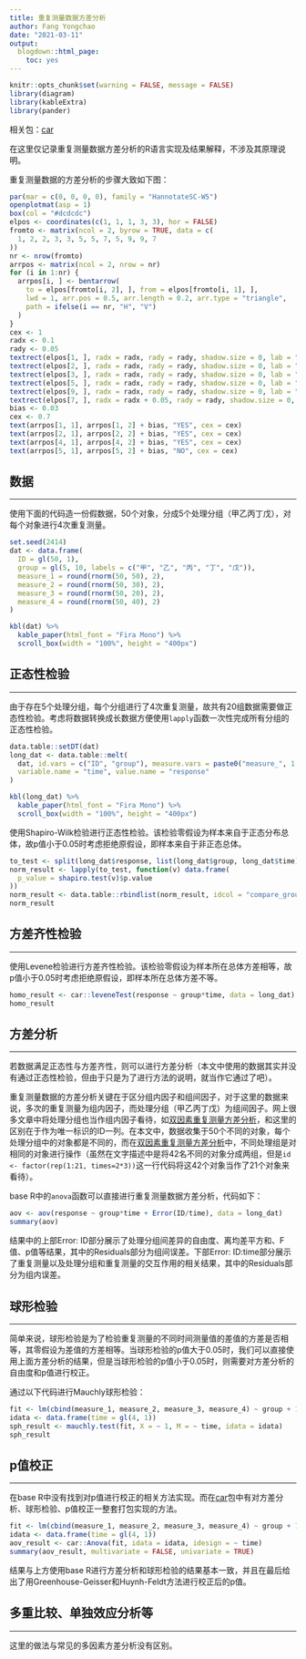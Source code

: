 ```yaml
---
title: 重复测量数据方差分析
author: Fang Yongchao
date: "2021-03-11"
output:
  blogdown::html_page:
    toc: yes
---
```


```r
knitr::opts_chunk$set(warning = FALSE, message = FALSE)
library(diagram)
library(kableExtra)
library(pander)
```

相关包：[car](https://mirrors.tuna.tsinghua.edu.cn/CRAN/web/packages/car/index.html)

在这里仅记录重复测量数据方差分析的R语言实现及结果解释，不涉及其原理说明。

重复测量数据的方差分析的步骤大致如下图：

```r
par(mar = c(0, 0, 0, 0), family = "HannotateSC-W5")
openplotmat(asp = 1)
box(col = "#dcdcdc")
elpos <- coordinates(c(1, 1, 1, 3, 3), hor = FALSE)
fromto <- matrix(ncol = 2, byrow = TRUE, data = c(
  1, 2, 2, 3, 3, 5, 5, 7, 5, 9, 9, 7
))
nr <- nrow(fromto)
arrpos <- matrix(ncol = 2, nrow = nr)
for (i in 1:nr) {
  arrpos[i, ] <- bentarrow(
    to = elpos[fromto[i, 2], ], from = elpos[fromto[i, 1], ],
    lwd = 1, arr.pos = 0.5, arr.length = 0.2, arr.type = "triangle",
    path = ifelse(i == nr, "H", "V")
  )
}
cex <- 1
radx <- 0.1
rady <- 0.05
textrect(elpos[1, ], radx = radx, rady = rady, shadow.size = 0, lab = "是否正态", cex = cex)
textrect(elpos[2, ], radx = radx, rady = rady, shadow.size = 0, lab = "是否满足\n方差齐性", cex = cex)
textrect(elpos[3, ], radx = radx, rady = rady, shadow.size = 0, lab = "进行\n方差分析", cex = cex)
textrect(elpos[5, ], radx = radx, rady = rady, shadow.size = 0, lab = "是否满足\n球形检验", cex = cex)
textrect(elpos[9, ], radx = radx, rady = rady, shadow.size = 0, lab = "p值校正", cex = cex)
textrect(elpos[7, ], radx = radx + 0.05, rady = rady, shadow.size = 0, lab = "多重比较\n单独效应分析等", cex = cex)
bias <- 0.03
cex <- 0.7
text(arrpos[1, 1], arrpos[1, 2] + bias, "YES", cex = cex)
text(arrpos[2, 1], arrpos[2, 2] + bias, "YES", cex = cex)
text(arrpos[4, 1], arrpos[4, 2] + bias, "YES", cex = cex)
text(arrpos[5, 1], arrpos[5, 2] + bias, "NO", cex = cex)
```

## 数据

------------------------------

使用下面的代码造一份假数据，50个对象，分成5个处理分组（甲乙丙丁戊），对每个对象进行4次重复测量。

```r
set.seed(2414)
dat <- data.frame(
  ID = gl(50, 1),
  group = gl(5, 10, labels = c("甲", "乙", "丙", "丁", "戊")),
  measure_1 = round(rnorm(50, 50), 2),
  measure_2 = round(rnorm(50, 30), 2),
  measure_3 = round(rnorm(50, 20), 2),
  measure_4 = round(rnorm(50, 40), 2)
)
```

```r
kbl(dat) %>%
  kable_paper(html_font = "Fira Mono") %>%
  scroll_box(width = "100%", height = "400px")
```

## 正态性检验

------------------------------

由于存在5个处理分组，每个分组进行了4次重复测量，故共有20组数据需要做正态性检验。考虑将数据转换成长数据方便使用`lapply`函数一次性完成所有分组的正态性检验。

```r
data.table::setDT(dat)
long_dat <- data.table::melt(
  dat, id.vars = c("ID", "group"), measure.vars = paste0("measure_", 1:4),
  variable.name = "time", value.name = "response" 
)
```

```r
kbl(long_dat) %>%
  kable_paper(html_font = "Fira Mono") %>%
  scroll_box(width = "100%", height = "400px")
```

使用Shapiro-Wilk检验进行正态性检验。该检验零假设为样本来自于正态分布总体，故p值小于0.05时考虑拒绝原假设，即样本来自于非正态总体。

```r
to_test <- split(long_dat$response, list(long_dat$group, long_dat$time))
norm_result <- lapply(to_test, function(v) data.frame(
  p_value = shapiro.test(v)$p.value
))
norm_result <- data.table::rbindlist(norm_result, idcol = "compare_group")
norm_result
```

## 方差齐性检验

------------------------------

使用Levene检验进行方差齐性检验。该检验零假设为样本所在总体方差相等，故p值小于0.05时考虑拒绝原假设，即样本所在总体方差不等。

```r
homo_result <- car::leveneTest(response ~ group*time, data = long_dat)
homo_result
```

## 方差分析

------------------------------

若数据满足正态性与方差齐性，则可以进行方差分析（本文中使用的数据其实并没有通过正态性检验，但由于只是为了进行方法的说明，就当作它通过了吧）。

重复测量数据的方差分析关键在于区分组内因子和组间因子，对于这里的数据来说，多次的重复测量为组内因子，而处理分组（甲乙丙丁戊）为组间因子。网上很多文章中将处理分组也当作组内因子看待，如[双因素重复测量方差分析](http://rstudio-pubs-static.s3.amazonaws.com/153245_0efc926bbb10484c841b44220205d910.html#two-way-repeated-measures-anova)，和这里的区别在于作为唯一标识的ID一列。在本文中，数据收集于50个不同的对象，每个处理分组中的对象都是不同的，而在[双因素重复测量方差分析](http://rstudio-pubs-static.s3.amazonaws.com/153245_0efc926bbb10484c841b44220205d910.html#two-way-repeated-measures-anova)中，不同处理组是对相同的对象进行操作（虽然在文字描述中是将42名不同的对象分成两组，但是`id <- factor(rep(1:21, times=2*3))`这一行代码将这42个对象当作了21个对象来看待）。

base R中的`anova`函数可以直接进行重复测量数据方差分析，代码如下：

```r
aov <- aov(response ~ group*time + Error(ID/time), data = long_dat)
summary(aov)
```
结果中的上部Error: ID部分展示了处理分组间差异的自由度、离均差平方和、F值、p值等结果，其中的Residuals部分为组间误差。下部Error: ID:time部分展示了重复测量以及处理分组和重复测量的交互作用的相关结果，其中的Residuals部分为组内误差。

## 球形检验

------------------------------

简单来说，球形检验是为了检验重复测量的不同时间测量值的差值的方差是否相等，其零假设为差值的方差相等。当球形检验的p值大于0.05时，我们可以直接使用上面方差分析的结果，但是当球形检验的p值小于0.05时，则需要对方差分析的自由度和p值进行校正。

通过以下代码进行Mauchly球形检验：

```r
fit <- lm(cbind(measure_1, measure_2, measure_3, measure_4) ~ group + 1, data = dat)
idata <- data.frame(time = gl(4, 1))
sph_result <- mauchly.test(fit, X = ~ 1, M = ~ time, idata = idata)
sph_result
```

## p值校正

------------------------------

在base R中没有找到对p值进行校正的相关方法实现。而在[car](https://mirrors.tuna.tsinghua.edu.cn/CRAN/web/packages/car/index.html)包中有对方差分析、球形检验、p值校正一整套打包实现的方法。

```r
fit <- lm(cbind(measure_1, measure_2, measure_3, measure_4) ~ group + 1, data = dat)
idata <- data.frame(time = gl(4, 1))
aov_result <- car::Anova(fit, idata = idata, idesign = ~ time)
summary(aov_result, multivariate = FALSE, univariate = TRUE)
```
结果与上方使用base R进行方差分析和球形检验的结果基本一致，并且在最后给出了用Greenhouse-Geisser和Huynh-Feldt方法进行校正后的p值。

## 多重比较、单独效应分析等

------------------------------

这里的做法与常见的多因素方差分析没有区别。








